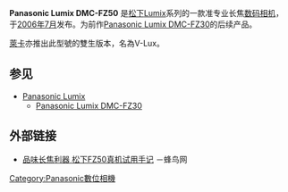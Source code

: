{{Infobox_Digicam |
  image = [[File:Panasonic_Lumix_DMC-FZ50_img_1017.jpg|300px]]|
  model   = [[Panasonic|Panasonic]] [[Lumix|Lumix]] DMC-FZ50 |
  kind   = 准专业数码相机 |
  sensor   = 1/1.8" [[CCD|CCD]]|
  res = 3,648 × 2,736 (10.1 million)|
  lens = Fixed|
  viewfinder = 0.44" [[EVF|Electronic viewfinder]] (235K Pixels)|
  storage = [[SD卡|SD]] (SD), [[SDHC|SDHC]] |
  shutterRange = 60 - 1/2,000 秒 |
  speedRange = 自动 / 100 / 200 / 400 / 800 / 1600|
  rearLCD = 2.0" (207K Pixels)
Field of View : approx. 100%|
farea = 1 point / 3 points / 9 points / Spot |
fmode = Auto Focus System, Normal / Macro (Switch), Continuous AF On / Off, Manual Focus (Ring), One-Shot AF |
cont = 2 fps. 5 images @ standard OR 3 images @ fine OR unlimited @ 2fps|
weight = 668克. (1.49 lb) (仅机身),
734克 (1.63 lb) (包含电池与[[SD卡|SD卡]]) |
mmode = Intelligent Multiple / 中央重点测光 / 点测光 |
emode = Program AE, Aperture Priority AE, Shutter Priority AE, Manual, Program Shift (P mode)|
metering = 1/3 EV step, -2 - +2 EV
}}

'''Panasonic Lumix DMC-FZ50''' 是[[松下|松下]][[Lumix|Lumix]]系列的一款准专业长焦[[数码相机|数码相机]]，于[[2006年7月|2006年7月]]发布。为前作[[Panasonic_Lumix_DMC-FZ30|Panasonic Lumix DMC-FZ30]]的后续产品。

[[萊卡|萊卡]]亦推出此型號的雙生版本，名為V-Lux。

== 参见 ==
*[[Lumix|Panasonic Lumix]]
**[[Panasonic_Lumix_DMC-FZ30|Panasonic Lumix DMC-FZ30]]

== 外部链接 ==
*[http://review.fengniao.com/40/409197.html 品味长焦利器 松下FZ50真机试用手记] {{Wayback|url=http://review.fengniao.com/40/409197.html |date=20090221033622 }}－蜂鸟网

{{photo-stub}}

[[Category:Panasonic數位相機|Category:Panasonic數位相機]]